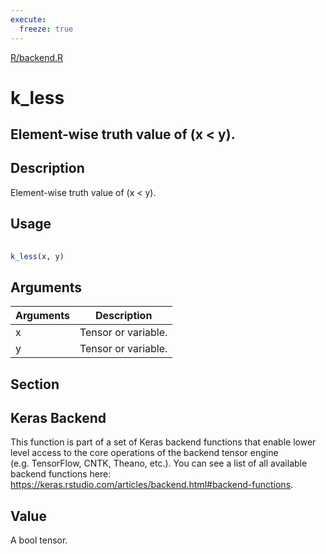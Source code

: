 ```yaml
---
execute:
  freeze: true
---
```


[R/backend.R](https://github.com/rstudio/keras//blob/main/R/backend.R#L1495) 

# k_less

## Element-wise truth value of (x < y).

## Description
 Element-wise truth value of (x < y). 


## Usage
```r
 
k_less(x, y) 
```

## Arguments
|Arguments|Description|
|---|---|
| x | Tensor or variable. |
| y | Tensor or variable. |


## Section

## Keras Backend

   This function is part of a set of Keras backend functions that enable lower level access to the core operations of the backend tensor engine (e.g. TensorFlow, CNTK, Theano, etc.).  You can see a list of all available backend functions here: [https://keras.rstudio.com/articles/backend.html#backend-functions](https://keras.rstudio.com/articles/backend.html#backend-functions). 

## Value
 A bool tensor. 




